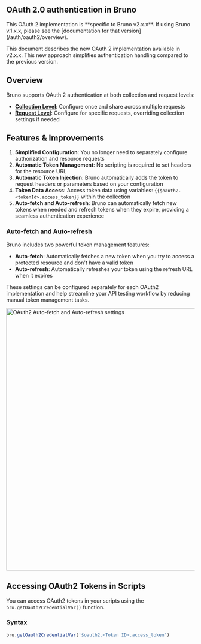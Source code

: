 
## OAuth 2.0 authentication in Bruno

<Callout type="warning" emoji="">  
  This OAuth 2 implementation is **specific to Bruno v2.x.x**. If using Bruno v.1.x.x, please see the [documentation for that version](/auth/oauth2/overview).

</Callout>

This document describes the new OAuth 2 implementation available in v2.x.x. This new approach simplifies authentication handling compared to the previous version.

## Overview

Bruno supports OAuth 2 authentication at both collection and request levels:

- **[Collection Level](/auth/oauth2-experimental/collection-level-configuration)**: Configure once and share across multiple requests
- **[Request Level](/auth/oauth2-experimental/request-level-configuration)**: Configure for specific requests, overriding collection settings if needed

## Features & Improvements

1. **Simplified Configuration**: You no longer need to separately configure authorization and resource requests
2. **Automatic Token Management**: No scripting is required to set headers for the resource URL
3. **Automatic Token Injection**: Bruno automatically adds the token to request headers or parameters based on your configuration
4. **Token Data Access**: Access token data using variables: `{{$oauth2.<tokenId>.access_token}}` within the collection
5. **Auto-fetch and Auto-refresh**: Bruno can automatically fetch new tokens when needed and refresh tokens when they expire, providing a seamless authentication experience

### Auto-fetch and Auto-refresh

Bruno includes two powerful token management features:

- **Auto-fetch**: Automatically fetches a new token when you try to access a protected resource and don't have a valid token
- **Auto-refresh**: Automatically refreshes your token using the refresh URL when it expires

These settings can be configured separately for each OAuth2 implementation and help streamline your API testing workflow by reducing manual token management tasks.

<img
  src="/screenshots/auth/auto-refresh.webp"
  alt="OAuth2 Auto-fetch and Auto-refresh settings"
  className="mt-4 mb-6 border border-gray-200 rounded-md"
  width="700"
/>

## Accessing OAuth2 Tokens in Scripts

You can access OAuth2 tokens in your scripts using the `bru.getOauth2CredentialVar()` function.

### Syntax

```javascript
bru.getOauth2CredentialVar('$oauth2.<Token ID>.access_token')
```


